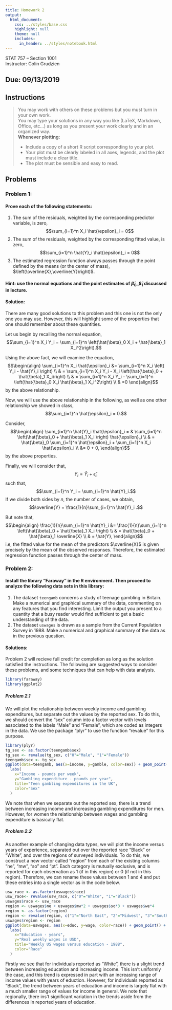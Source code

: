 ```yaml
---
title: Homework 2
output:
  html_document:
    css: ../styles/base.css
    highlight: null
    theme: null
    includes:
      in_header: ../styles/notebook.html
---
```


STAT 757 -- Section 1001 <br>
Instructor: Colin Grudzien

## Due: 09/13/2019

## Instructions
<blockquote>
 You may work with others on these problems but you must turn in your own work.  
 You may type your solutions in any way you like (LaTeX, Markdown, Office, etc...) as long as you present your work clearly and in an organized way.<br>
 <strong>Whenever plotting:</strong>
<ul>
 <li> Include a copy of a short R script corresponding to your plot.</li>
 <li> Your plot must be clearly labeled in all axes, legends, and the plot must include a clear title.</li>
 <li> The plot must be sensible and easy to read. </li>
</ul>
</blockquote>

## Problems

### Problem 1:

#### Prove each of the following statements:
<ol>
   <li>The sum of the residuals, weighted by the corresponding predictor variable, is zero,
    $$\sum_{i=1}^n X_i \hat{\epsilon}_i = 0$$
   </li>
   <li>The sum of the residuals, weighted by the corresponding fitted value, is zero,
    $$\sum_{i=1}^n \hat{Y}_i \hat{\epsilon}_i = 0$$
   </li>
<div class="pagebreak"> </div>
   <li>The estimated regression function always passes through the point defined by the means (or the center of mass), $\left(\overline{X},\overline{Y}\right)$.
  </li>
</ol>

#### Hint: use the normal equations and the point estimates of $\hat{\beta}_0,\hat{\beta}_1$ discussed in lecture.

<div class="solutions">
#### Solution:
There are many good solutions to this problem and this one is not the only one you may use.  However, this will highlight some of the properties
that one should remember about these quantities.

Let us begin by recalling the normal equation,
$$\sum_{i=1}^n X_i Y_i = \sum_{i=1}^n \left(\hat{\beta}_0 X_i + \hat{\beta}_1 X_i^2\right).$$

Using the above fact, we will examine the equation,
$$\begin{align}
\sum_{i=1}^n X_i \hat{\epsilon}_i &= \sum_{i=1}^n X_i \left( Y_i - \hat{Y}_i \right) \\
& = \sum_{i=1}^n X_i Y_i - X_i \left(\hat{\beta}_0 + \hat{\beta}_1 X_i\right) \\
& = \sum_{i=1}^n X_i Y_i - \sum_{i=1}^n \left(\hat{\beta}_0 X_i \hat{\beta}_1 X_i^2\right) \\
& =0
\end{align}$$
by the above relationship.


Now, we will use the above relationship in the following, as well as one other relationship we showed in class,
$$\sum_{i=1}^n \hat{\epsilon}_i = 0.$$

Consider,
$$\begin{align}
\sum_{i=1}^n \hat{Y}_i \hat{\epsilon}_i = & \sum_{i=1}^n \left(\hat{\beta}_0 + \hat{\beta}_1 X_i \right) \hat{\epsilon}_i \\
& = \hat{\beta}_0 \sum_{i=1}^n \hat{\epsilon}_i + \sum_{i=1}^n X_i \hat{\epsilon}_i \\
&= 0 + 0,
\end{align}$$
by the above properties.

Finally, we will consider that,
$$Y_i = \hat{Y}_i + \hat{\epsilon}_i, $$
such that,
$$\sum_{i=1}^n Y_i = \sum_{i=1}^n \hat{Y}_i.$$
If we divide both sides by $n$, the number of cases, we obtain,
$$\overline{Y} = \frac{1}{n}\sum_{i=1}^n \hat{Y}_i .$$

But note that,
$$\begin{align}
\frac{1}{n}\sum_{i=1}^n \hat{Y}_i &= \frac{1}{n}\sum_{i=1}^n \left(\hat{\beta}_0 + \hat{\beta}_1 X_i \right) \\
& = \hat{\beta}_0 + \hat{\beta}_1 \overline{X} \\
& = \hat{Y}, 
\end{align}$$
i.e, the fitted value for the mean of the predictors $\overline{X}$ is given precisely by the mean of the observed responses.  Therefore, the estimated regression function
passes through the center of mass.
</div>


### Problem 2:

#### Install the library "Faraway" in the R environment.  Then proceed to analyze the following data sets in this library:

<ol>
  <li> The dataset ``teengamb`` concerns a study of teenage gambling in Britain. Make a numerical and graphical summary of the data, commenting on any 
  features that you find interesting. Limit the output you present to a quantity that a busy reader would find sufficient to get a basic understanding of the data.
  </li>
  <li> The dataset ``uswages`` is drawn as a sample from the Current Population Survey in 1988. Make a numerical and graphical summary of the data as in the previous
question.
  </li>
</ol>

<div class="solutions">

#### Solutions:

Problem 2 will recieve full credit for completion as long as the solution satisfied the instructions.  The following are suggested ways to consider these problems, and some techniques that can help with data analysis.


```r
library(faraway)
library(ggplot2)
```


##### Problem 2.1

We will plot the relationship between weekly income and gambling expenditures, but separate out the values by the reported sex.  To do this, we should convert the "sex" column into a factor vector with levels associated to the labels "Male" and "Female", which are coded as integers in the data.  We use the package "plyr" to use the function "revalue" for this purpose.
```r
library(plyr)
tg_sex <- as.factor(teengamb$sex)
tg_sex <- revalue(tg_sex, c("0"="Male", "1"="Female"))
teengamb$sex <- tg_sex
ggplot(data=teengamb, aes(x=income, y=gamble, color=sex)) + geom_point() + geom_smooth(method='lm') + facet_wrap(~ sex) +
  labs(
    x="Income - pounds per week",
    y="Gambling expenditure - pounds per year",
    title="Teen gambling expenditures in the UK",
    color="Sex"
  )
```

We note that when we separate out the reported sex, there is a trend between increasing income and increasing gambling expenditures for men.  However, for women the relationship between wages and gambling expenditure is basically flat.

##### Problem 2.2

As another example of changing data types, we will plot the income versus years of experience, separated out over the reported race "Black" or "White", and over the regions of surveyed individuals.  To do this, we construct a new vector called "region" from each of the existing columns "ne", "mw", "so" and "pt".  Each category is mutually exclusive, and is reported for each observation as 1 (if in this region) or 0 (if not in this region).  Therefore, we can rename these values between 1 and 4 and put these entries into a single vector as in the code below.

```r
usw_race <- as.factor(uswages$race)
usw_race<- revalue(usw_race, c("0"="White", "1"="Black"))
uswages$race <- usw_race
region <- uswages$ne + uswages$mw*2 + uswages$so*3 + uswages$we*4
region <- as.factor(region)
region <- revalue(region, c("1"="North East", "2"="Midwest", "3"="South", "4"="West"))
uswages$region <- region
ggplot(data=uswages, aes(x=educ, y=wage, color=race)) + geom_point() + geom_smooth(method='lm') + facet_wrap(~ region) +
  labs(
    x="Education - years",
    y="Real weekly wages in USD",
    title="Weekly US wages versus education - 1988",
    color="Race"
  )
```

Firstly we see that for individuals reported as "White", there is a slight trend between increasing education and increasing income.  This isn't uniformly the case, and this trend is expressed in part with an increasing range of income values with years of eduction.  However, for individuals reported as "Black", the trend between years of education and income is largely flat with a much smaller range of values for income in general.  We note that regionally, there ins't significant variation in the trends aside from the differences in reported years of education.
</div>
